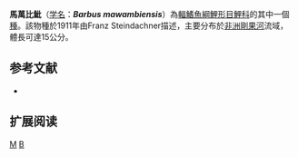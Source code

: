 {{Speciesbox 
| taxon = Barbus mawambiensis
| status = LC
| status_system = IUCN3.1
| authority = [[Steindachner|Steindachner]], 1911
| synonyms = *''Barbus hindii mawambiensis''<br /><small>Steindachner, 1911</small> ''
}}

'''馬萬比魮'''（[[学名|学名]]：'''''Barbus mawambiensis'''''）為[[輻鰭魚綱|輻鰭魚綱]][[鯉形目|鯉形目]][[鯉科|鯉科]]的其中一個[[種|種]]。該物種於1911年由Franz Steindachner描述，主要分布於[[非洲|非洲]][[剛果河|剛果河]]流域，體長可達15公分。

== 参考文献 ==
*{{FishBase_species|genus=Barbus|species=mawambiensis|year=2011|month=12}}

== 扩展阅读 ==
{{refbegin}}
{{wikispecies-inline|Barbus mawambiensis|馬萬比魮}}
{{refend}}
{{Taxonbar|from=Q2014670}}

[[Category:魮屬|M]]
[[Category:1911年描述的魚類|B]]

{{魚類小作品}}